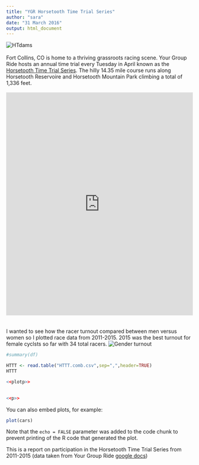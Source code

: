 ```yaml
---
title: "YGR Horsetooth Time Trial Series"
author: "sara"
date: "31 March 2016"
output: html_document
---
```

![HTdams](https://raw.githubusercontent.com/skammlade/skammlade.github.io/master/images/dams_handlebar.jpg)
<br>
<br>
Fort Collins, CO is home to a thriving grassroots racing scene. Your Group Ride hosts an annual time trial every Tuesday in April known as the [Horsetooth Time Trial Series](http://yourgroupride.com/index.php/local-races/horsetooth-time-trial-series). The hilly 14.35 mile course runs along Horsetooth Reservoire and Horsetooth Mountain Park climbing a total of 1,336 feet.
<br>
<br>
<iframe style="width:100%;height:600px;" src="https://veloviewer.com/segments/1213731/embed2" frameborder="0" scrolling="no"></iframe>  
<br>
<br>
I wanted to see how the racer turnout compared between men versus women so I plotted race data from 2011-2015. 2015 was the best turnout for female cyclsts so far with 34 total racers.
![Gender turnout](https://raw.githubusercontent.com/skammlade/skammlade.github.io/master/images/plot.yeargender.HTTT.png)
```r
#summary(df)
```

```r
HTTT <- read.table("HTTT.comb.csv",sep=",",header=TRUE)
HTTT
```


```r
<<plotp>>
 
```

```r
<<p>>
```

You can also embed plots, for example:

```r
plot(cars)
```

Note that the `echo = FALSE` parameter was added to the code chunk to prevent printing of the R code that generated the plot.

This is a report on participation in the Horsetooth Time Trial Series from 2011-2015 (data taken from Your Group Ride [google docs](https://docs.google.com/spreadsheets/d/1dNnqC5YTzURecVyo8U4a_RAv-KwQoJtCwnjseIOjg1g/pub?output=html))

